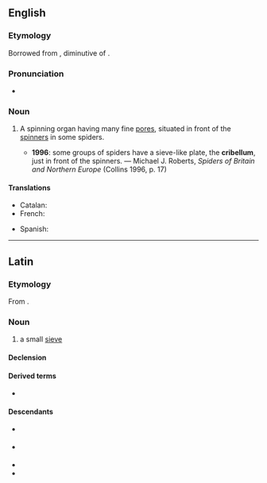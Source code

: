 ==English==
{{wikipedia}}

===Etymology===
Borrowed from {{bor|en|LL.|cribellum}}, diminutive of {{der|en|la|cribrum||sieve}}.

===Pronunciation===
* {{IPA|/kɹɪˈbɛləm/|lang=en}}

===Noun===
{{en-noun|cribella}}

# {{lb|en|zoology}} A spinning organ having many fine [[pores]], situated in front of the [[spinner]]s in some spiders.
#* '''1996''': some groups of spiders have a sieve-like plate, the '''cribellum''', just in front of the spinners. — Michael J. Roberts, ''Spiders of Britain and Northern Europe'' (Collins 1996, p. 17)

====Translations====
{{trans-top|spinning organ}}
* Catalan: {{t|ca|cribel|m}}
* French: {{t+|fr|cribellum|m}}
{{trans-mid}}
* Spanish: {{t|es|cribelo|m}}
{{trans-bottom}}

----

==Latin==

===Etymology===
From {{af|la|crībrum|-lus|alt2=-lum}}.

===Noun===
{{la-noun|crībellum|crībellī|n|second}}

# {{lb|la|Late Latin}} a small [[sieve]]

====Declension====
{{la-ndecl|crībellum<2>}}

====Derived terms====
* {{l|la|crībellō}}

====Descendants====
* {{desc|en|cribellum}} {{q|borrowing}}
* {{desc|ca|cribel}} {{q|borrowing}}
* {{desc|it|crivello}}
* {{desc|oc|crivèl}}